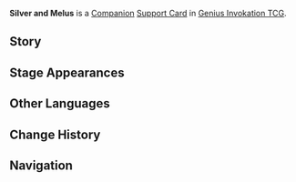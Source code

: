 {{Genius Invokation TCG Infobox
|id        = 322023
|image     = Silver and Melus Support Card.png
|type      = Support Card
|group     = Companion
|effect    = This card will record the number of types of Elemental DMG opposing characters have taken during this match as points of Attendant's Attentiveness. (Max 4 points)<br>'''End Phase:''' If you have at least 3 Attendant's Attentiveness points, discard this card and draw cards equal to the amount of Attendant's Attentiveness points.
|matching  = 1
|source1   = {{Sold By}}
|features  = Silver;Melus
}}
'''Silver and Melus''' is a [[Companion Card|Companion]] [[Support Card]] in [[Genius Invokation TCG]].

==Story==
{{Description|"Don't be afraid. We will protect you to the very end."|title=The Best Attendants: Silver and Melus}}

==Stage Appearances==
{{Genius Invokation TCG Stage Appearances}}

==Other Languages==
{{Other Languages
|en      = Silver and Melus
|zhs     = 西尔弗和迈勒斯
|zhs_rm  = Xī'ěrfú hé Màilèsī
|zht     = 西爾弗和邁勒斯
|zht_rm  = Xī'ěrfú hàn Màilèsī
|ja      = シルヴァとマルシラック
|ja_rm   = Shiruva to Marushirakku
|ko      = 실버와 마르시악
|ko_rm   = 
|es      = Silver y Melus
|fr      = Silver & Melus
|ru      = Сильвер и Мелус
|th      = Silver and Melus
|vi      = Silver Và Melus
|de      = Silver und Melus
|id      = Silver and Melus
|pt      = Silver e Melus
|tr      = Silver ile Melus
|it      = Silver e Melus
}}

==Change History==
{{Change History|4.4}}

==Navigation==
{{Genius Invokation TCG Navbox|Support Card Obtainable}}